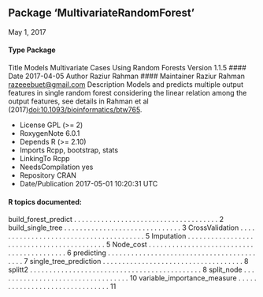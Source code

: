 ## Package ‘MultivariateRandomForest’
May 1, 2017

#### Type Package
Title Models Multivariate Cases Using Random Forests
Version 1.1.5
#### Date 2017-04-05
Author Raziur Rahman
#### Maintainer Raziur Rahman <razeeebuet@gmail.com>
Description Models and predicts multiple output features in single random forest considering the
linear relation among the output features, see details in Rahman
et al (2017)<doi:10.1093/bioinformatics/btw765>.

* License GPL (>= 2)
* RoxygenNote 6.0.1
* Depends R (>= 2.10)
* Imports Rcpp, bootstrap, stats
* LinkingTo Rcpp
* NeedsCompilation yes
* Repository CRAN
* Date/Publication 2017-05-01 10:20:31 UTC

#### R topics documented:

build_forest_predict . . . . . . . . . . . . . . . . . . . . . . . . . . . . . . . . . . . . . 2
build_single_tree . . . . . . . . . . . . . . . . . . . . . . . . . . . . . . 3
CrossValidation . . . . . . . . . . . . . . . . . . . . . . . . . . . . . . . . . . . . . . . 5
Imputation . . . . . . . . . . . . . . . . . . . . . . . . . . . . . . . . . . . . . . . . . . 5
Node_cost . . . . . . . . . . . . . . . . . . . . . . . . . . . . . . . . . . . . . . . . . . 6
predicting . . . . . . . . . . . . . . . . . . . . . . . . . . . . . . . . . . . . . . . . . . 7
single_tree_prediction . . . . . . . . . . . . . . . . . . . . . . . . . . . . . . . . . . . . 8
splitt2 . . . . . . . . . . . . . . . . . . . . . . . . . . . . . . . . . . . . . . . . . . . . 8
split_node . . . . . . . . . . . . . . . . . . . . . . . . . . . . . . . . . . 10
variable_importance_measure . . . . . . . . . . . . . . . . . . . . . . . . . . . . . . . 11
